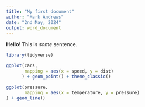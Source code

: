 ```yaml
---
title: "My first document"
author: "Mark Andrews"
date: "2nd May, 2024"
output: word_document
---
```


**Hello**! This is *some* sentence. 

```r
library(tidyverse)

ggplot(cars, 
       mapping = aes(x = speed, y = dist)
      ) + geom_point() + theme_classic()

ggplot(pressure,
       mapping = aes(x = temperature, y = pressure)
) + geom_line()
```



